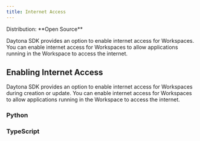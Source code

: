 ```yaml
---
title: Internet Access
---
```



<Label>
  Distribution: **Open Source**
</Label>

Daytona SDK provides an option to enable internet access for Workspaces. You can enable internet access for Workspaces to allow applications running in the Workspace to access the internet.

## Enabling Internet Access

Daytona SDK provides an option to enable internet access for Workspaces during creation or update. You can enable internet access for Workspaces to allow applications running in the Workspace to access the internet.

### Python

### TypeScript
